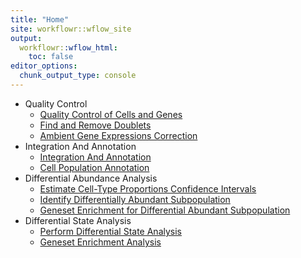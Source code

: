 ```yaml
---
title: "Home"
site: workflowr::wflow_site
output:
  workflowr::wflow_html:
    toc: false
editor_options:
  chunk_output_type: console
---
```


- Quality Control
  - [Quality Control of Cells and Genes](quality_control_of_cells_and_genes.html)
  - [Find and Remove Doublets](quality_control_of_doublets.html)
  - [Ambient Gene Expressions Correction](quality_control_of_ambient_rna.html)
- Integration And Annotation
  - [Integration And Annotation](sample_integration.html)
  - [Cell Population Annotation](cell_annotation.html)
- Differential Abundance Analysis
  - [Estimate Cell-Type Proportions Confidence Intervals](compositional_analysis.html)
  - [Identify Differentially Abundant Subpopulation](differential_abundance_subpopulation.html)
  - [Geneset Enrichment for Differential Abundant Subpopulation](diff_abundance_geneset_analysis.html)
- Differential State Analysis
  - [Perform Differential State Analysis](differential_state_analysis.html)
  - [Geneset Enrichment Analysis](diff_state_geneset_analysis.html)
